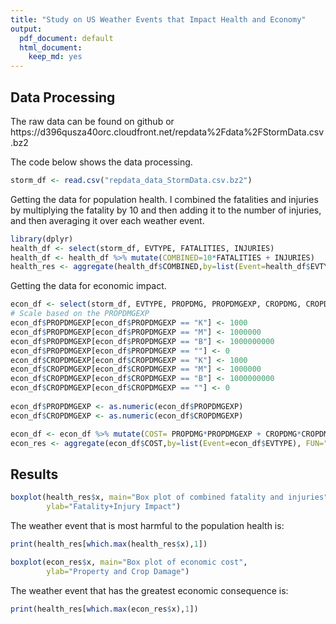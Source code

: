 ```yaml
---
title: "Study on US Weather Events that Impact Health and Economy"
output:
  pdf_document: default
  html_document:
    keep_md: yes
---
```



## Data Processing

The raw data can be found on github or https://d396qusza40orc.cloudfront.net/repdata%2Fdata%2FStormData.csv.bz2

The code below shows the data processing.

```r

storm_df <- read.csv("repdata_data_StormData.csv.bz2")
```

Getting the data for population health. I combined the fatalities and injuries by 
multiplying the fatality by 10 and then adding it to the number of injuries, and then
averaging it over each weather event.
```r

library(dplyr)
health_df <- select(storm_df, EVTYPE, FATALITIES, INJURIES)
health_df <- health_df %>% mutate(COMBINED=10*FATALITIES + INJURIES)
health_res <- aggregate(health_df$COMBINED,by=list(Event=health_df$EVTYPE), FUN="mean")

```


Getting the data for economic impact.
```r
econ_df <- select(storm_df, EVTYPE, PROPDMG, PROPDMGEXP, CROPDMG, CROPDMGEXP)
# Scale based on the PROPDMGEXP
econ_df$PROPDMGEXP[econ_df$PROPDMGEXP == "K"] <- 1000
econ_df$PROPDMGEXP[econ_df$PROPDMGEXP == "M"] <- 1000000
econ_df$PROPDMGEXP[econ_df$PROPDMGEXP == "B"] <- 1000000000
econ_df$PROPDMGEXP[econ_df$PROPDMGEXP == ""] <- 0
econ_df$CROPDMGEXP[econ_df$CROPDMGEXP == "K"] <- 1000
econ_df$CROPDMGEXP[econ_df$CROPDMGEXP == "M"] <- 1000000
econ_df$CROPDMGEXP[econ_df$CROPDMGEXP == "B"] <- 1000000000
econ_df$CROPDMGEXP[econ_df$CROPDMGEXP == ""] <- 0
  
econ_df$PROPDMGEXP <- as.numeric(econ_df$PROPDMGEXP)
econ_df$CROPDMGEXP <- as.numeric(econ_df$CROPDMGEXP)

econ_df <- econ_df %>% mutate(COST= PROPDMG*PROPDMGEXP + CROPDMG*CROPDMGEXP)
econ_res <- aggregate(econ_df$COST,by=list(Event=econ_df$EVTYPE), FUN="mean")

```



## Results


```r

boxplot(health_res$x, main="Box plot of combined fatality and injuries", 
        ylab="Fatality+Injury Impact")
```

The weather event that is most harmful to the population health is: 
```r
print(health_res[which.max(health_res$x),1])
```


```r

boxplot(econ_res$x, main="Box plot of economic cost", 
        ylab="Property and Crop Damage")

```

The weather event that has the greatest economic consequence is: 
```r
print(health_res[which.max(econ_res$x),1])
```

